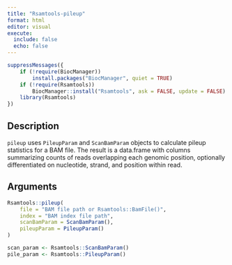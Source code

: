 ---
title: "Rsamtools-pileup"
format: html
editor: visual
execute: 
  include: false
  echo: false
---

```{r}
suppressMessages({
    if (!require(BiocManager))
        install.packages("BiocManager", quiet = TRUE)
    if (!require(Rsamtools))
        BiocManager::install("Rsamtools", ask = FALSE, update = FALSE)
    library(Rsamtools)
})
```

## Description

`pileup` uses `PileupParam` and `ScanBamParam` objects to calculate pileup statistics for a BAM file. The result is a data.frame with columns summarizing counts of reads overlapping each genomic position, optionally differentiated on nucleotide, strand, and position within read.

## Arguments

```{r, eval=FALSE, echo=TRUE, include=TRUE}
Rsamtools::pileup(
    file = "BAM file path or Rsamtools::BamFile()",
    index = "BAM index file path",
    scanBamParam = ScanBamParam(),
    pileupParam = PileupParam()
)
```

```{r}
scan_param <- Rsamtools::ScanBamParam()
pile_param <- Rsamtools::PileupParam()
```
